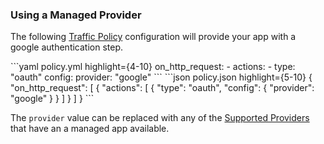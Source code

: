 

### Using a Managed Provider

The following [Traffic Policy](/docs/traffic-policy/)
configuration will provide your app with a google authentication step.

<CodeGroup>
```yaml policy.yml highlight={4-10}
on_http_request:
  - actions:
    - type: "oauth"
    config:
    provider: "google"
```
```json policy.json highlight={5-10}
{
  "on_http_request": [
    {
      "actions": [
        {
          "type": "oauth",
          "config": {
            "provider": "google"
          }
        }
      ]
    }
  ]
}
```
</CodeGroup>

The `provider` value can be replaced with any of the [Supported Providers](/docs/traffic-policy/actions/oauth/#supported-providers) that have an
a managed app available.
